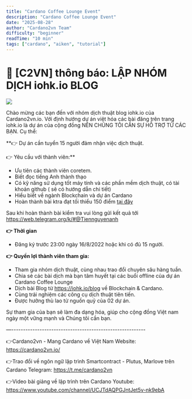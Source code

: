```yaml
---
title: "Cardano Coffee Lounge Event"
description: "Cardano Coffee Lounge Event"
date: "2025-08-28"
author: "Cardano2vn Team"
difficulty: "beginner"
readTime: "10 min"
tags: ["cardano", "aiken", "tutorial"]
---
```

📣 [C2VN] thông báo: LẬP NHÓM DỊCH iohk.io BLOG
===============================

![](./img/iohk-blog.jpeg)


Chào mừng các bạn đến với nhóm dịch thuật blog iohk.io của Cardano2vn.io. 
Với định hướng dự án việt hóa các bài đăng trên trang iohk.io là dự án của cộng đồng NÊN CHÚNG TÔI CẦN SỰ HỖ TRỢ TỪ CÁC BẠN. Cụ thể:

**👉 Dự án cần tuyển 15 người đảm nhận việc dịch thuật.

👉 Yêu cầu với thành viên:**

- Ưu tiên các thành viên coretem.
- Biết đọc tiếng Anh thành thạo
- Có kỹ năng sử dụng tốt máy tính và các phần mềm dịch thuật, có tài khoản github ( sẽ có hướng dẫn chi tiết)
- Hiểu biết về ngành Blockchain và dự án Cardano
- Hoàn thành bài ktra đạt tối thiểu 150 điểm [tại đây](https://fimi.vn/kiem-tra-blockchain-pro/)

Sau khi hoàn thành bài kiểm tra vui lòng gửi kết quả tới https://web.telegram.org/k/#@Tiennguyenanh 

**👉 Thời gian**
-  Đăng ký trước 23:00 ngày 16/8/2022 hoặc khi có đủ 15 người.
 
**👉 Quyền lợi thành viên tham gia:**
- Tham gia nhóm dịch thuật, cùng nhau trao đổi chuyên sâu hàng tuần.
- Chia sẻ các bài dịch mà bạn tâm huyết tại các buổi offline của dự án Cardano Coffee Lounge
- Dịch bài Blog từ  https://iohk.io/blog về Blockchain & Cardano.
- Cùng trải nghiệm các công cụ dịch thuật tiên tiến.
- Được hưởng thù lao từ nguồn quỹ của 02 dự án.

Sự tham gia của bạn sẽ làm đa dạng hóa, giúp cho cộng đồng Việt nam ngày một vững mạnh và Chúng tôi cần bạn.


—---------------------------------------------------------

👉Cardano2vn - Mang Cardano về Việt 
Nam Website: https://cardano2vn.io/ 

👉Trao đổi về ngôn ngữ lập trình Smartcontract - Plutus, Marlove trên Cardano
Telegram: https://t.me/cardano2vn 

👉Video bài giảng về lập trình trên Cardano
Youtube: https://www.youtube.com/channel/UCJTdAQPGJntJet5v-nk9ebA 
